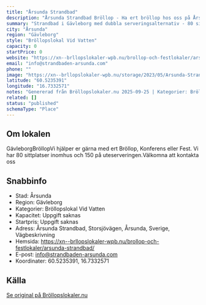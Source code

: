 ```yaml
---
title: "Årsunda Strandbad"
description: "Årsunda Strandbad Bröllop - Ha ert bröllop hos oss på Årsunda Strandbad. Se vår fina Bröllopslokal. Skicka gärna en förfrågan så hjälper vi Er!"
summary: "Strandbad i Gävleborg med dubbla serveringsalternativ - 80 sittplatser inne och 150 på uteserveringen. Perfekt för sommarbröllopmed strandkänsla."
city: "Årsunda"
region: "Gävleborg"
style: "Bröllopslokal Vid Vatten"
capacity: 0
startPrice: 0
website: "https://xn--brllopslokaler-wpb.nu/brollop-och-festlokaler/arsunda-strandbad/"
email: "info@strandbaden-arsunda.com"
phone: ""
image: "https://xn--brllopslokaler-wpb.nu/storage/2023/05/Arsunda-Strandbad-brollopslokal-festlokal.webp"
latitude: "60.5235391"
longitude: "16.7332571"
notes: "Genererad från Bröllopslokaler.nu 2025-09-25 | Kategorier: Bröllopslokal Vid Vatten"
related: []
status: "published"
schemaType: "Place"
---
```


## Om lokalen

GävleborgBröllopVi hjälper er gärna med ert Bröllop, Konferens eller Fest. Vi har 80 sittplatser inomhus och 150 på uteserveringen.Välkomna att kontakta oss

## Snabbinfo

- Stad: Årsunda
- Region: Gävleborg
- Kategorier: Bröllopslokal Vid Vatten
- Kapacitet: Uppgift saknas
- Startpris: Uppgift saknas
- Adress: Årsunda Strandbad, Storsjövägen, Årsunda, Sverige, Vägbeskrivning
- Hemsida: https://xn--brllopslokaler-wpb.nu/brollop-och-festlokaler/arsunda-strandbad/
- E-post: info@strandbaden-arsunda.com
- Koordinater: 60.5235391, 16.7332571

## Källa

[Se original på Bröllopslokaler.nu](https://xn--brllopslokaler-wpb.nu/brollop-och-festlokaler/arsunda-strandbad/)

